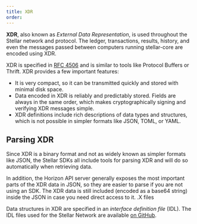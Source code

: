 ```yaml
---
title: XDR
order:
---
```


**XDR**, also known as _External Data Representation_, is used throughout the Stellar network and protocol. The ledger, transactions, results, history, and even the messages passed between computers running stellar-core are encoded using XDR.

XDR is specified in [RFC 4506](http://tools.ietf.org/html/rfc4506.html) and is similar to tools like Protocol Buffers or Thrift. XDR provides a few important features:

- It is very compact, so it can be transmitted quickly and stored with minimal disk space.
- Data encoded in XDR is reliably and predictably stored. Fields are always in the same order, which makes cryptographically signing and verifying XDR messages simple.
- XDR definitions include rich descriptions of data types and structures, which is not possible in simpler formats like JSON, TOML, or YAML.

## Parsing XDR

Since XDR is a binary format and not as widely known as simpler formats like JSON, the Stellar SDKs all include tools for parsing XDR and will do so automatically when retrieving data.

In addition, the Horizon API server generally exposes the most important parts of the XDR data in JSON, so they are easier to parse if you are not using an SDK. The XDR data is still included (encoded as a base64 string) inside the JSON in case you need direct access to it. .X files

Data structures in XDR are specified in an _interface definition file_ (IDL). The IDL files used for the Stellar Network are available [on GitHub](https://github.com/stellar/stellar-core/tree/master/src/protocol-curr/xdr).
